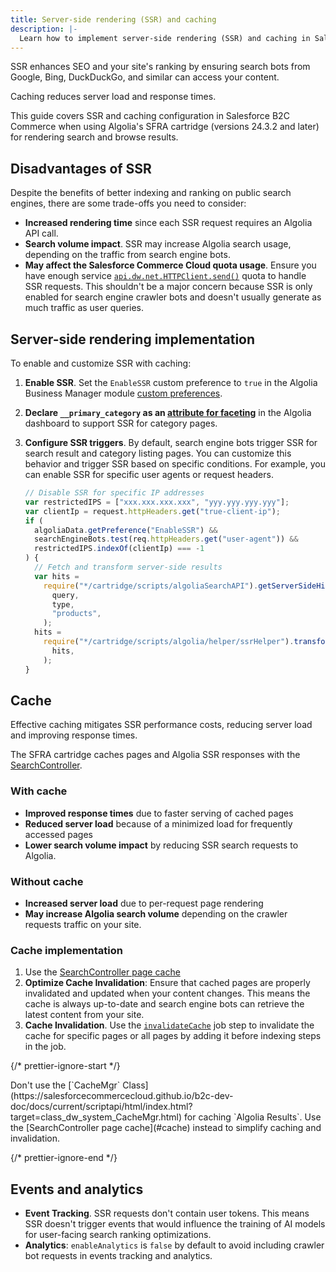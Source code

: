 ```yaml
---
title: Server-side rendering (SSR) and caching
description: |-
  Learn how to implement server-side rendering (SSR) and caching in Salesforce B2C Commerce using the SFRA cartridge to enhance SEO, improve performance, and optimize server load.
---
```


SSR enhances SEO and your site's ranking by ensuring search bots from Google, Bing, DuckDuckGo, and similar can access your content.

Caching reduces server load and response times.

This guide covers SSR and caching configuration in Salesforce B2C Commerce when using Algolia's SFRA cartridge (versions 24.3.2 and later) for rendering search and browse results.

## Disadvantages of SSR

Despite the benefits of better indexing and ranking on public search engines, there are some trade-offs you need to consider:

- **Increased rendering time** since each SSR request requires an Algolia API call.
- **Search volume impact**. SSR may increase Algolia search usage, depending on the traffic from search engine bots.
- **May affect the Salesforce Commerce Cloud quota usage**. Ensure you have enough service [`api.dw.net.HTTPClient.send()`](https://salesforcecommercecloud.github.io/b2c-dev-doc/docs/current/quota/html/API_Quotas.html) quota to handle SSR requests. This shouldn't be a major concern because SSR is only enabled for search engine crawler bots and doesn't usually generate as much traffic as user queries.

## Server-side rendering implementation

To enable and customize SSR with caching:

1. **Enable SSR**. Set the `EnableSSR` custom preference to `true` in the Algolia Business Manager module [custom preferences](/integration/salesforce-commerce-cloud-b2c/getting-started/custom-preferences/).
1. **Declare `__primary_category` as an [attribute for faceting](/guides/managing-results/refine-results/faceting/how-to/declaring-attributes-for-faceting-with-dashboard/)** in the Algolia dashboard to support SSR for category pages.
1. **Configure SSR triggers**. By default, search engine bots trigger SSR for search result and category listing pages.
   You can customize this behavior and trigger SSR based on specific conditions.
   For example, you can enable SSR for specific user agents or request headers.

   ```js js
   // Disable SSR for specific IP addresses
   var restrictedIPS = ["xxx.xxx.xxx.xxx", "yyy.yyy.yyy.yyy"];
   var clientIp = request.httpHeaders.get("true-client-ip");
   if (
     algoliaData.getPreference("EnableSSR") &&
     searchEngineBots.test(req.httpHeaders.get("user-agent")) &&
     restrictedIPS.indexOf(clientIp) === -1
   ) {
     // Fetch and transform server-side results
     var hits =
       require("*/cartridge/scripts/algoliaSearchAPI").getServerSideHits(
         query,
         type,
         "products",
       );
     hits =
       require("*/cartridge/scripts/algolia/helper/ssrHelper").transformItems(
         hits,
       );
   }
   ```

## Cache

Effective caching mitigates SSR performance costs, reducing server load and improving response times.

The SFRA cartridge caches pages and Algolia SSR responses with the [SearchController](https://github.com/algolia/algoliasearch-sfcc-b2c/blob/master/cartridges/int_algolia_sfra/cartridge/controllers/Search.js).

### With cache

- **Improved response times** due to faster serving of cached pages
- **Reduced server load** because of a minimized load for frequently accessed pages
- **Lower search volume impact** by reducing SSR search requests to Algolia.

### Without cache

- **Increased server load** due to per-request page rendering
- **May increase Algolia search volume** depending on the crawler requests traffic on your site.

### Cache implementation

1. Use the [SearchController page cache](#cache)
1. **Optimize Cache Invalidation**: Ensure that cached pages are properly invalidated and updated when your content changes. This means the cache is always up-to-date and search engine bots can retrieve the latest content from your site.
1. **Cache Invalidation**. Use the [`invalidateCache`](https://salesforcecommercecloud.github.io/b2c-dev-doc/docs/current/jobstepapi/html/index.html?target=jobstep.InvalidateCache.html) job step to invalidate the cache for specific pages or all pages by adding it before indexing steps in the job.

{/* prettier-ignore-start */}

<Note>
  Don't use the [`CacheMgr` Class](https://salesforcecommercecloud.github.io/b2c-dev-doc/docs/current/scriptapi/html/index.html?target=class_dw_system_CacheMgr.html) for caching `Algolia Results`.
  Use the [SearchController page cache](#cache) instead to simplify caching and invalidation.
</Note>

{/* prettier-ignore-end */}

## Events and analytics

- **Event Tracking**. SSR requests don't contain user tokens. This means SSR doesn't trigger events that would influence the training of AI models for user-facing search ranking optimizations.
- **Analytics**: `enableAnalytics` is `false` by default to avoid including crawler bot requests in events tracking and analytics.
